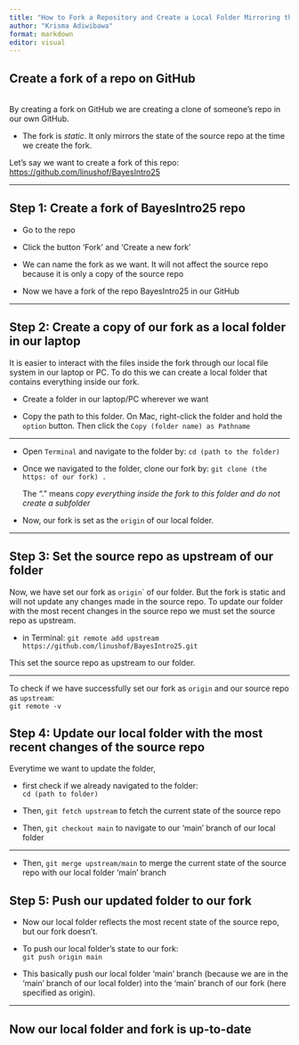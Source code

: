 ```yaml
---
title: "How to Fork a Repository and Create a Local Folder Mirroring the Repository<br>on GitHub"
author: "Krisma Adiwibawa"
format: markdown
editor: visual
---
```


## Create a fork of a repo on GitHub

<br>By creating a fork on GitHub we are creating a clone of someone's repo in our own GitHub.

-   The fork is *static*. It only mirrors the state of the source repo at the time we create the fork.

Let's say we want to create a fork of this repo:<br><https://github.com/linushof/BayesIntro25>

------------------------------------------------------------------------

## Step 1: Create a fork of BayesIntro25 repo

-   Go to the repo

-   Click the button 'Fork' and 'Create a new fork'

-   We can name the fork as we want. It will not affect the source repo because it is only a copy of the source repo

-   Now we have a fork of the repo BayesIntro25 in our GitHub

------------------------------------------------------------------------

## Step 2: Create a copy of our fork as a local folder in our laptop

It is easier to interact with the files inside the fork through our local file system in our laptop or PC. To do this we can create a local folder that contains everything inside our fork.

-   Create a folder in our laptop/PC wherever we want

-   Copy the path to this folder. On Mac, right-click the folder and hold the `option` button. Then click the `Copy (folder name) as Pathname`

------------------------------------------------------------------------

-   Open `Terminal` and navigate to the folder by: `cd (path to the folder)`

-   Once we navigated to the folder, clone our fork by: `git clone (the https: of our fork) .`

    The "." means *copy everything inside the fork to this folder and do not create a subfolder*

-   Now, our fork is set as the `origin` of our local folder.

------------------------------------------------------------------------

## Step 3: Set the source repo as upstream of our folder

Now, we have set our fork as `origin`\` of our folder. But the fork is static and will not update any changes made in the source repo. To update our folder with the most recent changes in the source repo we must set the source repo as upstream.

-   in Terminal: `git remote add upstream https://github.com/linushof/BayesIntro25.git`

This set the source repo as upstream to our folder.

------------------------------------------------------------------------

To check if we have successfully set our fork as `origin` and our source repo as `upstream`: <br> `git remote -v`

## Step 4: Update our local folder with the most recent changes of the source repo

Everytime we want to update the folder,

-   first check if we already navigated to the folder:<br>`cd (path to folder)`

-   Then, `git fetch upstream` to fetch the current state of the source repo

-   Then, `git checkout main` to navigate to our 'main' branch of our local folder

------------------------------------------------------------------------

-   Then, `git merge upstream/main` to merge the current state of the source repo with our local folder 'main' branch

## Step 5: Push our updated folder to our fork

-   Now our local folder reflects the most recent state of the source repo, but our fork doesn't.

-   To push our local folder's state to our fork:<br>`git push origin main`

-   This basically push our local folder 'main' branch (because we are in the 'main' branch of our local folder) into the 'main' branch of our fork (here specified as origin).

------------------------------------------------------------------------

## Now our local folder and fork is up-to-date
